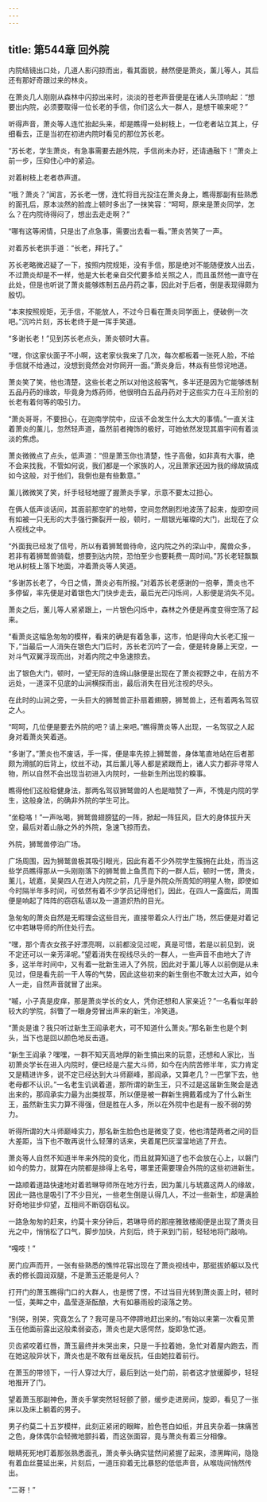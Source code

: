 ```yaml
---
---
---
```

title: 第544章 回外院
---



内院结镜出口处，几道人影闪掠而出，看其面貌，赫然便是萧炎，薰儿等人，其后还有那好奇跟过来的林炎。

在萧炎几人刚刚从森林中闪掠出来时，淡淡的苍老声音便是在诸人头顶响起：“想要出内院，必须要取得一位长老的手信，你们这么大一群人，是想干嘛来呢？”

听得声音，萧炎等人连忙抬起头来，却是瞧得一处树枝上，一位老者站立其上，仔细看去，正是当初在初进内院时看见的那位苏长老。

“苏长老，学生萧炎，有急事需要去趟外院，手信尚未办好，还请通融下！”萧炎上前一步，压抑住心中的紧迫。

对着树枝上老者恭声道。

“哦？萧炎？”闻言，苏长老一愣，连忙将目光投注在萧炎身上，瞧得那副有些熟悉的面孔后，原本淡然的脸庞上顿时多出了一抹笑容：“呵呵，原来是萧炎同学，怎么？在内院待得闷了，想出去走走啊？”

“哪有这等闲情，只是出了点急事，需要出去看一看。”萧炎苦笑了一声。

对着苏长老拱手道：“长老，拜托了。”

苏长老略微迟疑了一下，按照内院规矩，没有手信，那是绝对不能随便放人出去，不过萧炎却是不一样，他是大长老亲自交代要多给关照之人，而且虽然他一直守在此处，但是也听说了萧炎能够炼制五品丹药之事，因此对于后者，倒是表现得颇为殷切。

“本来按照规矩，无手信，不能放人，不过今日看在萧炎同学面上，便破例一次吧。”沉吟片刻，苏长老终于是一挥手笑道。

“多谢长老！”见到苏长老点头，萧炎顿时大喜。

“嘿，你这家伙面子不小啊，这老家伙我来了几次，每次都板着一张死人脸，不给手信就不给通过，没想到竟然会对你网开一面。”萧炎身后，林焱有些惊诧地道。

萧炎笑了笑，他也清楚，这些长老之所以对他这般客气，多半还是因为它能够炼制五品丹药的缘故，毕竟身为炼药师，他很明白五品丹药对于这些实力在斗王阶别的长老有着何等的吸引力。

“萧炎哥哥，不要担心，在迦南学院中，应该不会发生什么太大的事情。”一直关注着萧炎的薰儿，忽然轻声道，虽然前者掩饰的极好，可她依然发现其眉宇间有着淡淡的焦虑。

萧炎微微点了点头，低声道：“但是萧玉你也清楚，性子高傲，如非真有大事，绝不会来找我，不管如何说，我们都是一个家族的人，况且萧家还因为我的缘故搞成如今这般，对于他们，我倒也是有些歉意。”

薰儿微微笑了笑，纤手轻轻地握了握萧炎手掌，示意不要太过担心。

在俩人低声谈话间，其面前那空旷的地带，空间忽然剧烈地波荡了起来，旋即空间有如被一只无形的大手强行撕裂开一般，顿时，一扇银光璀璨的大门，出现在了众人视线之中。

“外面我已经发了信号，所以有着狮鹫兽待命，这内院之外的深山中，魔兽众多，若非有着狮鹫兽骑载，想要到达内院，恐怕至少也要耗费一周时间。”苏长老轻飘飘地从树枝上落下地面，冲着萧炎等人笑道。

“多谢苏长老了，今日之情，萧炎必有所报。”对着苏长老感谢的一抱拳，萧炎也不多停留，率先便是对着银色大门快步走去，最后光芒闪烁间，人影便是消失不见。

萧炎之后，薰儿等人紧紧跟上，一片银色闪烁中，森林之外便是再度变得空荡了起来。

“看萧炎这幅急匆匆的模样，看来的确是有着急事，这市，怕是得向大长老汇报一下，”当最后一人消失在银色大门后时，苏长老沉吟了一会，便是转身藤上天空，一对斗气双翼浮现而出，对着内院之中急速掠去。

出了银色大门，顿时，一望无际的连绵山脉便是出现在了萧炎视野之中，在前方不远处，一道深不见底的山涧横探而出，最后消失在目光注视的尽头。

在此时的山涧之旁，一头巨大的狮鹫兽正扑扇着翅膀，狮鹫兽上，还有着两名驾驭之人。

“呵呵，几位便是要去外院的吧？请上来吧。”瞧得萧炎等人出现，一名驾驭之人起身对着萧炎笑着道。

“多谢了。”萧炎也不废话，手一挥，便是率先掠上狮鹫兽，身体笔直地站在后者那颇为滑腻的后背上，纹丝不动，其后薰儿等人都是紧跟而上，诸人实力都非寻常人物，所以自然不会出现当初进入内院时，一些新生所出现的糗事。

瞧得他们这般稳健身法，那两名驾驭狮鹫兽的人也是暗赞了一声，不愧是内院的学生，这般身法，的确非外院的学生可比。

“坐稳咯！”一声吆喝，狮鹫兽翅膀猛的一阵，掀起一阵狂风，巨大的身体拔升天空，最后对着山脉之外的外院，急速飞掠而去。

外院，狮鹫兽停泊广场。

广场周围，因为狮鹫兽极其吸引眼光，因此有着不少外院学生簇拥在此处，而当这些学员瞧得那从一头刚刚落下的狮鹫兽上鱼贯而下的一群人后，顿时一愣，萧炎，薰儿，琥嘉，吴昊四人在进入内院之前，几乎是外院众所周知的明星人物，即使如今时隔半年多时间，可依然有着不少学员记得他们，因此，在四人一露面后，周围便是响起了阵阵的窃窃私语以及一道道炽热的目光。

急匆匆的萧炎自然是无暇理会这些目光，直接带着众人行出广场，然后便是对着记忆中若琳导师的所住处行去。

“嘿，那个青衣女孩子好漂亮啊，以前都没见过呢，真是可惜，若是以前见到，说不定还可以一亲芳泽呢。”望着消失在视线尽头的一群人，一些声音不由地大了许多，这半年时间中，又有着一批新生进入了外院，因此对于薰儿等人以前倒是从未见过，但是看先前一干人等的气势，因此这些初来的新生倒也不敢太过大声，如今人一走，自然声音就冒了出来。

“嘁，小子真是皮痒，那是萧炎学长的女人，凭你还想和人家亲近？”一名看似年龄较大的学院，斜瞥了一眼身旁冒出声来的新生，冷笑道。

“萧炎是谁？我只听过新生王阎承老大，可不知道什么萧炎。”那名新生也是个刺头，当下也是回以颜色地反击道。

“新生王阎承？嘿嘿，一群不知天高地厚的新生搞出来的玩意，还想和人家比，当初萧炎学长在进入内院时，便已经是六星大斗师，如今在内院苦修半年，实力肯定又是精进许多，说不定已经达到大斗师巅峰，那阎承，又算老几？一巴掌下去，他老母都不认识。”一名老生讥讽着道，那所谓的新生王，只不过是这届新生聚会是选出来的，那阎承实力最为出类拔萃，所以便是被一群新生拥戴着成为了什么新生王，虽然新生实力算不得强，但是胜在人多，所以在外院中也是有一股不弱的势力。

听得所谓的大斗师巅峰实力，那名新生脸色也是微变了变，他也清楚两者之间的巨大差距，当下也不敢再说什么轻薄的话来，夹着尾巴灰溜溜地逃了开去。

萧炎等人自然不知道半年来外院的变化，而且就算知道了也不会放在心上，以磐门如今的势力，就算在内院都是排得上名号，哪里还需要理会外院的这些初进新生。

一路顺着道路快速地对着若琳导师所在地方行去，因为薰儿与琥嘉这两人的缘故，因此一路也是吸引了不少目光，一些老生倒是认得几人，不过一些新生，却是满脸好奇地驻步仰望，互相间不断窃窃私议。

一路急匆匆的赶来，约莫十来分钟后，若琳导师的那座雅致楼阁便是出现了萧炎目光之中，悄悄松了口气，脚步加快，片刻后，终于来到门前，轻轻地将门敲响。

“嘎吱！”

房门应声而开，一张有些熟悉的憔悴花容出现在了萧炎视线中，那挺拔娇躯以及代表的修长圆润双腿，不是萧玉还能是何人？

打开门的萧玉瞧得门口的大群人，也是愣了愣，不过当目光转到萧炎面上时，顿时一怔，美眸之中，晶莹逐渐酝酿，大有如暴雨般的滚落之势。

“别哭，别哭，究竟怎么了？我可是马不停蹄地赶出来的。”有始以来第一次看见萧玉在他面前露出这般柔弱姿态，萧炎也是大感愕然，旋即急忙道。

贝齿紧咬着红唇，萧玉最终并未哭出来，只是一手拉着她，急忙对着屋内跑去，而在她这般异状下，萧炎也是不敢有丝毫反抗，任由她拉着前行。

在萧玉的带领下，一行人穿过大厅，最后到达一处门前，前者这才放缓脚步，轻轻地推开了门。

望着萧玉那副神色，萧炎手掌突然轻轻颤了颤，缓步走进房间，旋即，看见了一张床以及床上躺着的男子。

男子约莫二十五岁模样，此刻正紧闭的眼眸，脸色苍白如纸，并且夹杂着一抹痛苦之色，身体偶尔会轻微地颤抖着，而这张面容，竟与萧炎有着三分相像。

眼睛死死地盯着那张熟悉面孔，萧炎拳头确实猛然间紧握了起来，漆黑眸间，隐隐有着血丝蔓延出来，片刻后，一道压抑着无比暴怒的低低声音，从喉咙间悄然传出。

“二哥！”